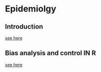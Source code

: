
# Epidemiolgy 

## Introduction 

[see here](https://rpubs.com/Daniel_He/1137221)

## Bias analysis and control IN R

[see here](https://rpubs.com/Daniel_He/1141615)
